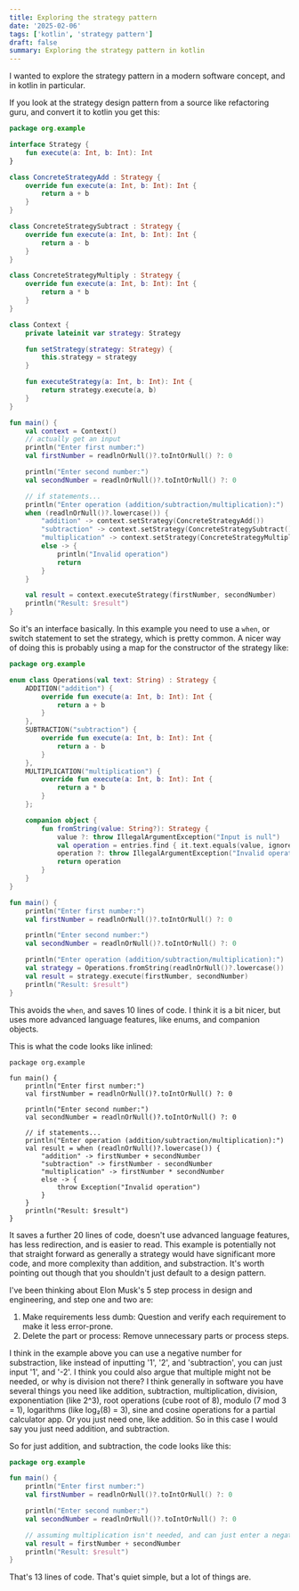 ```yaml
---
title: Exploring the strategy pattern
date: '2025-02-06'
tags: ['kotlin', 'strategy pattern']
draft: false
summary: Exploring the strategy pattern in kotlin
---
```


I wanted to explore the strategy pattern in a modern software concept, and in kotlin in particular.

If you look at the strategy design pattern from a source like refactoring guru, and convert it to kotlin you get this:

```kotlin
package org.example

interface Strategy {
    fun execute(a: Int, b: Int): Int
}

class ConcreteStrategyAdd : Strategy {
    override fun execute(a: Int, b: Int): Int {
        return a + b
    }
}

class ConcreteStrategySubtract : Strategy {
    override fun execute(a: Int, b: Int): Int {
        return a - b
    }
}

class ConcreteStrategyMultiply : Strategy {
    override fun execute(a: Int, b: Int): Int {
        return a * b
    }
}

class Context {
    private lateinit var strategy: Strategy

    fun setStrategy(strategy: Strategy) {
        this.strategy = strategy
    }

    fun executeStrategy(a: Int, b: Int): Int {
        return strategy.execute(a, b)
    }
}

fun main() {
    val context = Context()
    // actually get an input
    println("Enter first number:")
    val firstNumber = readlnOrNull()?.toIntOrNull() ?: 0

    println("Enter second number:")
    val secondNumber = readlnOrNull()?.toIntOrNull() ?: 0

    // if statements...
    println("Enter operation (addition/subtraction/multiplication):")
    when (readlnOrNull()?.lowercase()) {
        "addition" -> context.setStrategy(ConcreteStrategyAdd())
        "subtraction" -> context.setStrategy(ConcreteStrategySubtract())
        "multiplication" -> context.setStrategy(ConcreteStrategyMultiply())
        else -> {
            println("Invalid operation")
            return
        }
    }

    val result = context.executeStrategy(firstNumber, secondNumber)
    println("Result: $result")
}
```

So it's an interface basically. In this example you need to use a `when`, or switch statement to set the strategy, which is pretty common. A nicer way of doing this is probably using a map for the constructor of the strategy like:

```kotlin
package org.example

enum class Operations(val text: String) : Strategy {
    ADDITION("addition") {
        override fun execute(a: Int, b: Int): Int {
            return a + b
        }
    },
    SUBTRACTION("subtraction") {
        override fun execute(a: Int, b: Int): Int {
            return a - b
        }
    },
    MULTIPLICATION("multiplication") {
        override fun execute(a: Int, b: Int): Int {
            return a * b
        }
    };

    companion object {
        fun fromString(value: String?): Strategy {
            value ?: throw IllegalArgumentException("Input is null")
            val operation = entries.find { it.text.equals(value, ignoreCase = true) }
            operation ?: throw IllegalArgumentException("Invalid operation")
            return operation
        }
    }
}

fun main() {
    println("Enter first number:")
    val firstNumber = readlnOrNull()?.toIntOrNull() ?: 0

    println("Enter second number:")
    val secondNumber = readlnOrNull()?.toIntOrNull() ?: 0

    println("Enter operation (addition/subtraction/multiplication):")
    val strategy = Operations.fromString(readlnOrNull()?.lowercase())
    val result = strategy.execute(firstNumber, secondNumber)
    println("Result: $result")
}
```

This avoids the `when`, and saves 10 lines of code. I think it is a bit nicer, but uses more advanced language features, like enums, and companion objects.

This is what the code looks like inlined:
```
package org.example

fun main() {
    println("Enter first number:")
    val firstNumber = readlnOrNull()?.toIntOrNull() ?: 0

    println("Enter second number:")
    val secondNumber = readlnOrNull()?.toIntOrNull() ?: 0

    // if statements...
    println("Enter operation (addition/subtraction/multiplication):")
    val result = when (readlnOrNull()?.lowercase()) {
        "addition" -> firstNumber + secondNumber
        "subtraction" -> firstNumber - secondNumber
        "multiplication" -> firstNumber * secondNumber
        else -> {
            throw Exception("Invalid operation")
        }
    }
    println("Result: $result")
}
```

It saves a further 20 lines of code, doesn't use advanced language features, has less redirection, and is easier to read. This example is potentially not that straight forward as generally a strategy would have significant more code, and more complexity than addition, and substraction. It's worth pointing out though that you shouldn't just default to a design pattern.

I've been thinking about Elon Musk's 5 step process in design and engineering, and step one and two are:
1. Make requirements less dumb: Question and verify each requirement to make it less error-prone.
2. Delete the part or process: Remove unnecessary parts or process steps.

I think in the example above you can use a negative number for substraction, like instead of inputting '1', '2', and 'subtraction', you can just input '1', and '-2'. I think you could also argue that multiple might not be needed, or why is division not there? I think generally in software you have several things you need like addition, subtraction, multiplication, division, exponentiation (like 2^3), root operations (cube root of 8), modulo (7 mod 3 = 1), logarithms (like log₂(8) = 3), sine and cosine operations for a partial calculator app. Or you just need one, like addition. So in this case I would say you just need addition, and subtraction.

So for just addition, and subtraction, the code looks like this:
```kotlin
package org.example

fun main() {
    println("Enter first number:")
    val firstNumber = readlnOrNull()?.toIntOrNull() ?: 0

    println("Enter second number:")
    val secondNumber = readlnOrNull()?.toIntOrNull() ?: 0

    // assuming multiplication isn't needed, and can just enter a negative number for subtraction
    val result = firstNumber + secondNumber
    println("Result: $result")
}
```

That's 13 lines of code. That's quiet simple, but a lot of things are.
